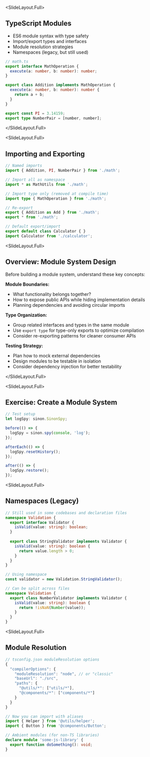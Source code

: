 
<SlideLayout.Full>
## TypeScript Modules

- ES6 module syntax with type safety
- Import/export types and interfaces
- Module resolution strategies
- Namespaces (legacy, but still used)

```typescript
// math.ts
export interface MathOperation {
  execute(a: number, b: number): number;
}

export class Addition implements MathOperation {
  execute(a: number, b: number): number {
    return a + b;
  }
}

export const PI = 3.14159;
export type NumberPair = [number, number];
```
</SlideLayout.Full>

<SlideLayout.Full>
## Importing and Exporting
<CodeDisplay >
  <File name="example.typescript">
    
```typescript
// Named imports
import { Addition, PI, NumberPair } from './math';

// Import all as namespace
import * as MathUtils from './math';

// Import type only (removed at compile time)
import type { MathOperation } from './math';

// Re-export
export { Addition as Add } from './math';
export * from './math';

// Default export/import
export default class Calculator { }
import Calculator from './calculator';
```
    
  </File>
</CodeDisplay>
</SlideLayout.Full>

<SlideLayout.Full>
## Overview: Module System Design

Before building a module system, understand these key concepts:

**Module Boundaries:**
- What functionality belongs together?
- How to expose public APIs while hiding implementation details
- Planning dependencies and avoiding circular imports

**Type Organization:**
- Group related interfaces and types in the same module
- Use `export type` for type-only exports to optimize compilation
- Consider re-exporting patterns for cleaner consumer APIs

**Testing Strategy:**
- Plan how to mock external dependencies
- Design modules to be testable in isolation
- Consider dependency injection for better testability

</SlideLayout.Full>

<SlideLayout.Full>
## Exercise: Create a Module System
<CodeDisplay >
  <File name="example.typescript">
    
```typescript
// Test setup
let logSpy: sinon.SinonSpy;

before(() => {
  logSpy = sinon.spy(console, 'log');
});

afterEach(() => {
  logSpy.resetHistory();
});

after(() => {
  logSpy.restore();
});
```
    
  </File>
</CodeDisplay>
</SlideLayout.Full>

<SlideLayout.Full>
## Namespaces (Legacy)
<CodeDisplay >
  <File name="example.typescript">
    
```typescript
// Still used in some codebases and declaration files
namespace Validation {
  export interface Validator {
    isValid(value: string): boolean;
  }
  
  export class StringValidator implements Validator {
    isValid(value: string): boolean {
      return value.length > 0;
    }
  }
}

// Using namespace
const validator = new Validation.StringValidator();

// Can be split across files
namespace Validation {
  export class NumberValidator implements Validator {
    isValid(value: string): boolean {
      return !isNaN(Number(value));
    }
  }
}
```
    
  </File>
</CodeDisplay>
</SlideLayout.Full>

<SlideLayout.Full>
## Module Resolution
<CodeDisplay >
  <File name="example.typescript">
    
```typescript
// tsconfig.json moduleResolution options
{
  "compilerOptions": {
    "moduleResolution": "node", // or "classic"
    "baseUrl": "./src",
    "paths": {
      "@utils/*": ["utils/*"],
      "@components/*": ["components/*"]
    }
  }
}

// Now you can import with aliases
import { Helper } from '@utils/helper';
import { Button } from '@components/Button';

// Ambient modules (for non-TS libraries)
declare module 'some-js-library' {
  export function doSomething(): void;
}
```
    
  </File>
</CodeDisplay>
</SlideLayout.Full>